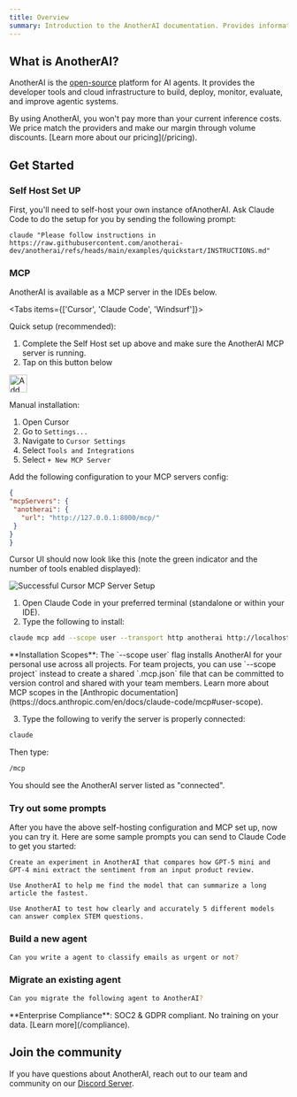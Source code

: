```yaml
---
title: Overview
summary: Introduction to the AnotherAI documentation. Provides information on what AnotherAI is and how to get started with building, deploying, and improving AI agents.
---
```



## What is AnotherAI?

AnotherAI is the [open-source](https://github.com/anotherai/anotherai) platform for AI agents. It provides the developer tools and cloud infrastructure to build, deploy, monitor, evaluate, and improve agentic systems.

<Callout type="info" href="/pricing">
By using AnotherAI, you won't pay more than your current inference costs. We price match the providers and make our margin through volume discounts. [Learn more about our pricing](/pricing).
</Callout>

## Get Started

### Self Host Set UP

First, you'll need to self-host your own instance ofAnotherAI. Ask Claude Code to do the setup for you by sending the following prompt:

```
claude "Please follow instructions in https://raw.githubusercontent.com/anotherai-dev/anotherai/refs/heads/main/examples/quickstart/INSTRUCTIONS.md"
```

### MCP 

AnotherAI is available as a MCP server in the IDEs below.

<Tabs items={['Cursor', 'Claude Code', 'Windsurf']}>

<Tab value="Cursor">

Quick setup  (recommended):
1. Complete the Self Host set up above and make sure the AnotherAI MCP server is running.
2. Tap on this button below

<a href="cursor://anysphere.cursor-deeplink/mcp/install?name=anotherai&config=eyJ1cmwiOiJodHRwOi8vMTI3LjAuMC4xOjgwMDAvbWNwLyJ9"><img src="https://cursor.com/deeplink/mcp-install-dark.svg" alt="Add anotherai MCP server to Cursor" height="32" /></a>

Manual installation:

1. Open Cursor
2. Go to `Settings...`
3. Navigate to `Cursor Settings`
4. Select `Tools and Integrations`
5. Select `+ New MCP Server`

Add the following configuration to your MCP servers config:

   ```json
{
  "mcpServers": {
    "anotherai": {
      "url": "http://127.0.0.1:8000/mcp/"
    }
  }
}
   ```

Cursor UI should now look like this (note the green indicator and the number of tools enabled displayed):

![Successful Cursor MCP Server Setup](/images/mcp/cursor-setup-ok.png)

</Tab>

<Tab value="Claude Code">

1. Open Claude Code in your preferred terminal (standalone or within your IDE).
2. Type the following to install:

```bash
claude mcp add --scope user --transport http anotherai http://localhost:8000/mcp/
```

<Callout type="info">
**Installation Scopes**: The `--scope user` flag installs AnotherAI for your personal use across all projects. For team projects, you can use `--scope project` instead to create a shared `.mcp.json` file that can be committed to version control and shared with your team members. Learn more about MCP scopes in the [Anthropic documentation](https://docs.anthropic.com/en/docs/claude-code/mcp#user-scope).
</Callout>

3. Type the following to verify the server is properly connected:

```bash
claude
```

Then type:
```bash
/mcp 
```

You should see the AnotherAI server listed as "connected".


</Tab>

</Tabs>

### Try out some prompts

After you have the above self-hosting configuration and MCP set up, now you can try it. Here are some sample prompts you can send to Claude Code to get you started:

```
Create an experiment in AnotherAI that compares how GPT-5 mini and GPT-4 mini extract the sentiment from an input product review.
```
```
Use AnotherAI to help me find the model that can summarize a long article the fastest.
```
```
Use AnotherAI to test how clearly and accurately 5 different models can answer complex STEM questions.
```

### Build a new agent 

```bash
Can you write a agent to classify emails as urgent or not?
```

### Migrate an existing agent

```bash
Can you migrate the following agent to AnotherAI?
```
<Callout type="info">
**Enterprise Compliance**: SOC2 & GDPR compliant. No training on your data. [Learn more](/compliance).
</Callout>

## Join the community

If you have questions about AnotherAI, reach out to our team and community on our [Discord Server](https://discord.com/invite/auuf8DREZh).
